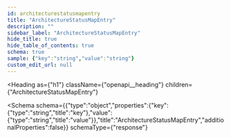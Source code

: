 ```yaml
---
id: architecturestatusmapentry
title: "ArchitectureStatusMapEntry"
description: ""
sidebar_label: "ArchitectureStatusMapEntry"
hide_title: true
hide_table_of_contents: true
schema: true
sample: {"key":"string","value":"string"}
custom_edit_url: null
---
```



<Heading
  as={"h1"}
  className={"openapi__heading"}
  children={"ArchitectureStatusMapEntry"}
>
</Heading>





<Schema
  schema={{"type":"object","properties":{"key":{"type":"string","title":"key"},"value":{"type":"string","title":"value"}},"title":"ArchitectureStatusMapEntry","additionalProperties":false}}
  schemaType={"response"}
>
  
</Schema>
            